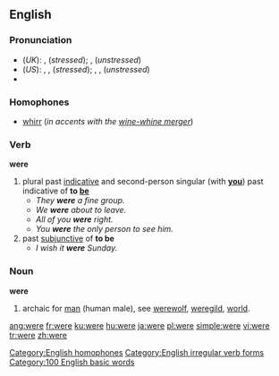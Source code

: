 {{wikipedia}}
==English==

{{rank|she|they|my|35|were|are|their|one}}

===Pronunciation===
*(''UK''): {{IPA|/wɜː/}}, {{SAMPA|/w3:/}} (''stressed''); {{IPA|/wə/}}, {{SAMPA|/w@/}} (''unstressed'')
*(''US''): {{AHD|wûr}}, {{IPA|/wɝ/}}, {{SAMPA|/w3`/}} (''stressed''); {{AHD|wər}}, {{IPA|/wɚ/}}, {{SAMPA|/w@`/}} (''unstressed'')
*{{audio|en-us-were.ogg|Audio (US)}}
{{rhymes|ɜː(r)}}

===Homophones===
*[[whirr]] (''in accents with the [[wine-whine merger]]'')
[[Category:English homophones]]

===Verb===
'''were''' 
# plural past [[Indicative_mood|indicative]] and second-person singular (with '''[[you]]''') past indicative of '''to [[be]]'''
#*''They '''were''' a fine group.''
#*''We '''were''' about to leave.''
#*''All of you '''were''' right.''
#*''You '''were''' the only person to see him.''
# past [[w:Subjunctive_mood|subjunctive]] of '''to be'''
#*''I wish it '''were''' Sunday.''

<!--Do not include translations of verb forms other than infinitives; these all belong on the pages for the respective translations of "to be"
====Translations====
{{top}}
*Czech: [[byli]]
*Dutch: [[was]], [[zou zijn]], [[ware]]
*[[Esperanto]]: [[estis]] (1), [[estus]] (2)
*Finnish: [[oli]]
* German: [[warst]] / [[waren]] / [[wart]] (1), [[wäre]] / [[wärst]] / [[wären]] / [[wärt]] (2)
*Hungarian: [[volt#Hungarian|voltak]] (''they were'') (1)
*Indonesian: [[sedang]]
{{mid}}
*Italian: [[eri]], [[eravamo]], [[eravate]], [[erano]]
*[[Novial]]: [[did es]] (1), [[esed]] (1), [[vud es]] (2)
*Polish: [[byli]]
*Swedish: [[var]] (1)
*Danish: [[var]]
*Latvian: bijām (1st pers.), bijāt (2nd pers.), būs (3rd pers.)
*Russian: были (byli)
{{bottom}}
-->

===Noun===
'''were''' 
# archaic for [[man]] (human male), see [[werewolf]], [[weregild]], [[world]].

[[Category:English irregular verb forms]]
[[Category:100 English basic words]]

[[ang:were]]
[[fr:were]]
[[ku:were]]
[[hu:were]]
[[ja:were]]
[[pl:were]]
[[simple:were]]
[[vi:were]]
[[tr:were]]
[[zh:were]]